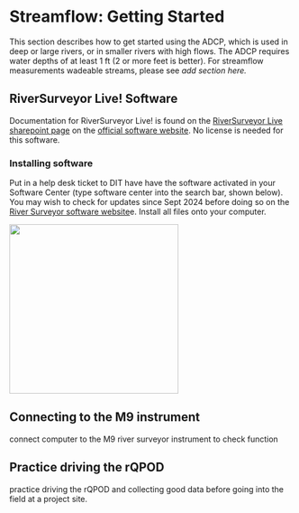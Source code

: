 # Streamflow: Getting Started

This section describes how to get started using the ADCP, which is used in deep or large rivers, or in smaller rivers with high flows. The ADCP requires water depths of at least 1 ft (2 or more feet is better). For streamflow measurements wadeable streams, please see *add section here.*

## RiverSurveyor Live! Software

Documentation for RiverSurveyor Live! is found on the [RiverSurveyor Live sharepoint page](https://cawaterboards.sharepoint.com/:f:/r/sites/WB-DWR-UASProgram/Shared%20Documents/01-Equipment/03-Manuals%20%26%20Instructions/Sontek_River_Surveyor_(ADCP)/Software/RiverSurveyorLive%20(stream%20flow)?csf=1&web=1&e=g31Hmm) on the [official software website](https://www.xylem.com/en-us/products--services/software/riversurveyor-live-rsl/). No license is needed for this software.

### Installing software

Put in a help desk ticket to DIT have have the software activated in your Software Center (type software center into the search bar, shown below). You may wish to check for updates since Sept 2024 before doing so on the [River Surveyor software website](https://www.xylem.com/en-us/products--services/software/riversurveyor-live-rsl/)e. Install all files onto your computer.

![](../images/softwarecenter.png){width="300"}

## Connecting to the M9 instrument

connect computer to the M9 river surveyor instrument to check function

## Practice driving the rQPOD

practice driving the rQPOD and collecting good data before going into the field at a project site.
